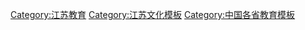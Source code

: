 [[Category:江苏教育|Category:江苏教育]]
[[Category:江苏文化模板|Category:江苏文化模板]]
[[Category:中国各省教育模板|Category:中国各省教育模板]]